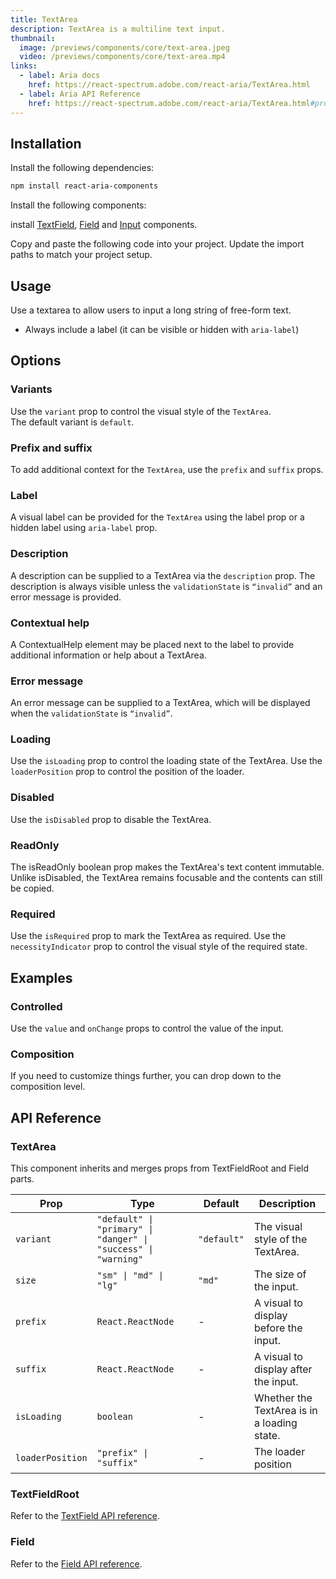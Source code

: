 ```yaml
---
title: TextArea
description: TextArea is a multiline text input.
thumbnail:
  image: /previews/components/core/text-area.jpeg
  video: /previews/components/core/text-area.mp4
links:
  - label: Aria docs
    href: https://react-spectrum.adobe.com/react-aria/TextArea.html
  - label: Aria API Reference
    href: https://react-spectrum.adobe.com/react-aria/TextArea.html#props
---
```


<ComponentPreview name="demos/components/core/text-area/default" className="max-w-sm" />

## Installation

<Steps>
  <Step>Install the following dependencies:</Step>

```bash
npm install react-aria-components
```

<Step>Install the following components:</Step>

install [TextField](/inputs/text-field), [Field](/inputs/field) and [Input](/inputs/input) components.

  <Step>Copy and paste the following code into your project.</Step>
  <ComponentSource name="components/core/default/text-area" />
  <Step>Update the import paths to match your project setup.</Step>
</Steps>

## Usage

Use a textarea to allow users to input a long string of free-form text.

- Always include a label (it can be visible or hidden with `aria-label`)

## Options

### Variants

Use the `variant` prop to control the visual style of the `TextArea`.<br/>
The default variant is `default`.

<ComponentPreview
  name="demos/components/core/text-area/variants"
  className="max-w-[250px]"
/>

### Prefix and suffix

To add additional context for the `TextArea`, use the `prefix` and `suffix` props.

<ComponentPreview
  name="demos/components/core/text-area/prefix-and-suffix"
  className="max-w-[250px]"
/>

### Label

A visual label can be provided for the `TextArea` using the label prop or a hidden label using `aria-label` prop.

<ComponentPreview
  name="demos/components/core/text-area/label"
  className="max-w-[250px]"
/>

### Description

A description can be supplied to a TextArea via the `description` prop. The description is always visible unless the `validationState` is `“invalid”` and an error message is provided.

<ComponentPreview
  name="demos/components/core/text-area/description"
  className="max-w-[250px]"
/>

### Contextual help

A ContextualHelp element may be placed next to the label to provide additional information or help about a TextArea.

<ComponentPreview
  name="demos/components/core/text-area/contextual-help"
  className="max-w-[250px]"
/>

### Error message

An error message can be supplied to a TextArea, which will be displayed when the `validationState` is `“invalid”`.

<ComponentPreview
  name="demos/components/core/text-area/error-message"
  className="max-w-[250px]"
/>

### Loading

Use the `isLoading` prop to control the loading state of the TextArea.
Use the `loaderPosition` prop to control the position of the loader.

<ComponentPreview
  name="demos/components/core/text-area/loading"
  className="max-w-[250px]"
/>

### Disabled

Use the `isDisabled` prop to disable the TextArea.

<ComponentPreview
  name="demos/components/core/text-area/disabled"
  className="max-w-[250px]"
/>

### ReadOnly

The isReadOnly boolean prop makes the TextArea's text content immutable. Unlike isDisabled, the TextArea remains focusable and the contents can still be copied.

<ComponentPreview
  name="demos/components/core/text-area/read-only"
  className="max-w-[250px]"
/>

### Required

Use the `isRequired` prop to mark the TextArea as required.
Use the `necessityIndicator` prop to control the visual style of the required state.

<ComponentPreview name="demos/components/core/text-area/required" className="max-w-sm" />

## Examples

### Controlled

Use the `value` and `onChange` props to control the value of the input.

<ComponentPreview
  name="demos/components/core/text-area/controlled"
  className="max-w-[250px]"
/>

### Composition

If you need to customize things further, you can drop down to the composition level.

<ComponentPreview
  name="demos/components/core/text-area/composition"
  className="max-w-[250px]"
/>

## API Reference

### TextArea

This component inherits and merges props from TextFieldRoot and Field parts.

| Prop             | Type                                                           | Default     | Description                                 |
| ---------------- | -------------------------------------------------------------- | ----------- | ------------------------------------------- |
| `variant`        | `"default" \| "primary" \| "danger" \| "success" \| "warning"` | `"default"` | The visual style of the TextArea.           |
| `size`           | `"sm" \| "md" \| "lg"`                                         | `"md"`      | The size of the input.                      |
| `prefix`         | `React.ReactNode`                                              | -           | A visual to display before the input.       |
| `suffix`         | `React.ReactNode`                                              | -           | A visual to display after the input.        |
| `isLoading`      | `boolean`                                                      | -           | Whether the TextArea is in a loading state. |
| `loaderPosition` | `"prefix" \| "suffix"`                                         | -           | The loader position                         |

### TextFieldRoot

Refer to the [TextField API reference](/components/inputs/text-field).

### Field

Refer to the [Field API reference](/components/inputs/field).
